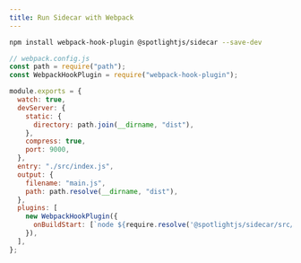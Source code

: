 ```yaml
---
title: Run Sidecar with Webpack
---
```


```sh
npm install webpack-hook-plugin @spotlightjs/sidecar --save-dev
```

```js
// webpack.config.js
const path = require("path");
const WebpackHookPlugin = require("webpack-hook-plugin");

module.exports = {
  watch: true,
  devServer: {
    static: {
      directory: path.join(__dirname, "dist"),
    },
    compress: true,
    port: 9000,
  },
  entry: "./src/index.js",
  output: {
    filename: "main.js",
    path: path.resolve(__dirname, "dist"),
  },
  plugins: [
    new WebpackHookPlugin({
      onBuildStart: [`node ${require.resolve('@spotlightjs/sidecar/src/run.js')}`],
    }),
  ],
};

```